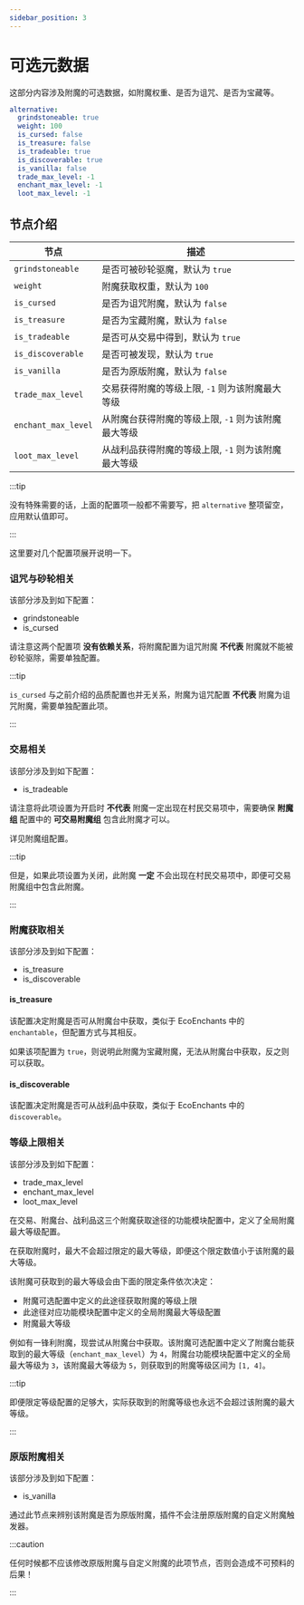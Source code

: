 ```yaml
---
sidebar_position: 3
---
```


# 可选元数据

这部分内容涉及附魔的可选数据，如附魔权重、是否为诅咒、是否为宝藏等。

```yaml
alternative:
  grindstoneable: true
  weight: 100
  is_cursed: false
  is_treasure: false
  is_tradeable: true
  is_discoverable: true
  is_vanilla: false
  trade_max_level: -1
  enchant_max_level: -1
  loot_max_level: -1
```

## 节点介绍
| 节点            | 描述                       |
|-----------------|----------------------------|
| `grindstoneable`        | 是否可被砂轮驱魔，默认为 `true`                   |
| `weight`| 附魔获取权重，默认为 `100`           |
| `is_cursed`            | 是否为诅咒附魔，默认为 `false` |
| `is_treasure`          | 是否为宝藏附魔，默认为 `false`                    |
| `is_tradeable`     | 是否可从交易中得到，默认为 `true`                |
| `is_discoverable`  | 是否可被发现，默认为 `true` |
| `is_vanilla`  | 是否为原版附魔，默认为 `false` |
| `trade_max_level`  | 交易获得附魔的等级上限, `-1` 则为该附魔最大等级 |
| `enchant_max_level`  | 从附魔台获得附魔的等级上限, `-1` 则为该附魔最大等级 |
| `loot_max_level`  | 从战利品获得附魔的等级上限, `-1` 则为该附魔最大等级 |

:::tip

没有特殊需要的话，上面的配置项一般都不需要写，把 `alternative` 整项留空，应用默认值即可。

:::

这里要对几个配置项展开说明一下。

### 诅咒与砂轮相关

该部分涉及到如下配置：

- grindstoneable
- is_cursed

请注意这两个配置项 **没有依赖关系**，将附魔配置为诅咒附魔 **不代表** 附魔就不能被砂轮驱除，需要单独配置。

:::tip

`is_cursed` 与之前介绍的品质配置也并无关系，附魔为诅咒配置 **不代表** 附魔为诅咒附魔，需要单独配置此项。

:::

### 交易相关

该部分涉及到如下配置：

- is_tradeable

请注意将此项设置为开启时 **不代表** 附魔一定出现在村民交易项中，需要确保 **附魔组** 配置中的 **可交易附魔组** 包含此附魔才可以。

详见附魔组配置。

:::tip

但是，如果此项设置为关闭，此附魔 **一定** 不会出现在村民交易项中，即便可交易附魔组中包含此附魔。

:::

### 附魔获取相关

该部分涉及到如下配置：

- is_treasure
- is_discoverable

#### is_treasure

该配置决定附魔是否可从附魔台中获取，类似于 EcoEnchants 中的 `enchantable`，但配置方式与其相反。

如果该项配置为 `true`，则说明此附魔为宝藏附魔，无法从附魔台中获取，反之则可以获取。

#### is_discoverable

该配置决定附魔是否可从战利品中获取，类似于 EcoEnchants 中的 `discoverable`。

### 等级上限相关

该部分涉及到如下配置：

- trade_max_level
- enchant_max_level
- loot_max_level

在交易、附魔台、战利品这三个附魔获取途径的功能模块配置中，定义了全局附魔最大等级配置。

在获取附魔时，最大不会超过限定的最大等级，即便这个限定数值小于该附魔的最大等级。

该附魔可获取到的最大等级会由下面的限定条件依次决定：

- 附魔可选配置中定义的此途径获取附魔的等级上限
- 此途径对应功能模块配置中定义的全局附魔最大等级配置
- 附魔最大等级

例如有一锋利附魔，现尝试从附魔台中获取。该附魔可选配置中定义了附魔台能获取到的最大等级（`enchant_max_level`）为 `4`，附魔台功能模块配置中定义的全局最大等级为 `3`，该附魔最大等级为 `5`，则获取到的附魔等级区间为 `[1, 4]`。

:::tip

即便限定等级配置的足够大，实际获取到的附魔等级也永远不会超过该附魔的最大等级。

:::

### 原版附魔相关

该部分涉及到如下配置：

- is_vanilla

通过此节点来辨别该附魔是否为原版附魔，插件不会注册原版附魔的自定义附魔触发器。

:::caution

任何时候都不应该修改原版附魔与自定义附魔的此项节点，否则会造成不可预料的后果！

:::